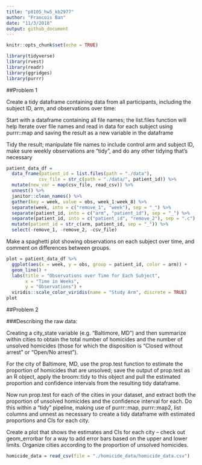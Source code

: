 ```yaml
---
title: "p8105_hw5_kb2977"
author: "Francois Ban"
date: "11/3/2018"
output: github_document
---
```


```r
knitr::opts_chunk$set(echo = TRUE)

library(tidyverse)
library(rvest)
library(readr)
library(ggridges)
library(purrr)
```

##Problem 1

Create a tidy dataframe containing data from all participants, including the subject ID, arm, and observations over time:

Start with a dataframe containing all file names; the list.files function will help
Iterate over file names and read in data for each subject using purrr::map and saving the result as a new variable in the dataframe

Tidy the result; manipulate file names to include control arm and subject ID, make sure weekly observations are “tidy”, and do any other tidying that’s necessary

```r
patient_data_df = 
  data_frame(patient_id = list.files(path = "./data"),
            csv_file = str_c(path = "./data/", patient_id)) %>% 
  mutate(new_var = map(csv_file, read_csv)) %>% 
  unnest() %>% 
  janitor::clean_names() %>% 
  gather(key = week, value = obs, week_1:week_8) %>% 
  separate(week, into = c("remove_1", "week"), sep = "_") %>% 
  separate(patient_id, into = c("arm", "patient_id"), sep = "_") %>%
  separate(patient_id, into = c("patient_id", "remove_2"), sep = ".c") %>% 
  mutate(patient_id = str_c(arm, patient_id, sep = "_")) %>% 
  select(-remove_1, -remove_2, -csv_file)
```

Make a spaghetti plot showing observations on each subject over time, and comment on differences between groups.

```r

plot = patient_data_df %>% 
  ggplot(aes(x = week, y = obs, group = patient_id, color = arm)) +
  geom_line() +
  labs(title = "Observations over Time for Each Subject",
       x = "Time in Weeks",
       y = "Observations") + 
  viridis::scale_color_viridis(name = "Study Arm", discrete = TRUE)
plot

```

##Problem 2

###Describing the raw data:  


Creating a city_state variable (e.g. “Baltimore, MD”) and then summarize within cities to obtain the total number of homicides and the number of unsolved homicides (those for which the disposition is “Closed without arrest” or “Open/No arrest”).

For the city of Baltimore, MD, use the prop.test function to estimate the proportion of homicides that are unsolved; save the output of prop.test as an R object, apply the broom::tidy to this object and pull the estimated proportion and confidence intervals from the resulting tidy dataframe.

Now run prop.test for each of the cities in your dataset, and extract both the proportion of unsolved homicides and the confidence interval for each. Do this within a “tidy” pipeline, making use of purrr::map, purrr::map2, list columns and  unnest as necessary to create a tidy dataframe with estimated proportions and CIs for each city.

Create a plot that shows the estimates and CIs for each city – check out geom_errorbar for a way to add error bars based on the upper and lower limits. Organize cities according to the proportion of unsolved homicides.

```r
homicide_data = read_csv(file = "./homicide_data/homicide_data.csv")
```

